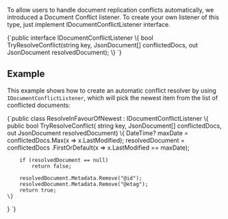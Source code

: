 
To allow users to handle document replication conflicts automatically, we introduced a Document Conflict listener.
To create your own listener of this type, just implement IDocumentConflictListener interface.

<TabItem value="document_conflict_listener" label="document_conflict_listener">
<CodeBlock language="csharp">
{`public interface IDocumentConflictListener
\{
	bool TryResolveConflict(string key, JsonDocument[] conflictedDocs, 
							out JsonDocument resolvedDocument);
\}
`}
</CodeBlock>
</TabItem>

## Example

This example shows how to create an automatic conflict resolver by using `IDocumentConflictListener`, which will pick the newest item from the list of conflicted documents:

<TabItem value="document_conflict_example" label="document_conflict_example">
<CodeBlock language="csharp">
{`public class ResolveInFavourOfNewest : IDocumentConflictListener
\{
	public bool TryResolveConflict(
		string key,
		JsonDocument[] conflictedDocs,
		out JsonDocument resolvedDocument)
	\{
		DateTime? maxDate = conflictedDocs.Max(x => x.LastModified);
		resolvedDocument = conflictedDocs
							.FirstOrDefault(x => x.LastModified == maxDate);

		if (resolvedDocument == null)
			return false;

		resolvedDocument.Metadata.Remove("@id");
		resolvedDocument.Metadata.Remove("@etag");
		return true;
	\}
\}
`}
</CodeBlock>
</TabItem>


